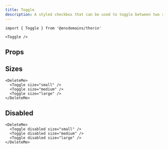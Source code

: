 ```yaml
---
title: Toggle
description: A styled checkbox that can be used to toggle between two states.
---
```


```tsx
import { Toggle } from '@ensdomains/thorin'
```

```tsx live=true expand=true
<Toggle />
```

## Props

<PropsTable sourceLink={sourceLink} types={types} />

## Sizes

```tsx live=true
<DeleteMe>
  <Toggle size="small" />
  <Toggle size="medium" />
  <Toggle size="large" />
</DeleteMe>
```

## Disabled

```tsx live=true
<DeleteMe>
  <Toggle disabled size="small" />
  <Toggle disabled size="medium" />
  <Toggle disabled size="large" />
</DeleteMe>
```
